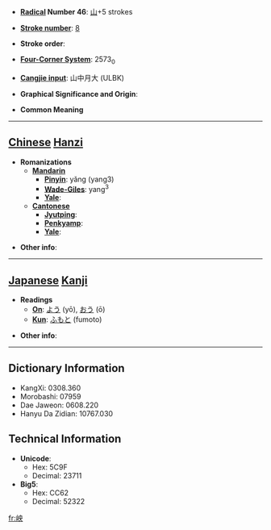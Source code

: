 * '''[[Wiktionary:Chinese radical index| Radical]] Number 46''': [[Wiktionary:Chinese radical index 山|山]]+5 strokes

* '''[[Wiktionary:Chinese total strokes index|Stroke number]]''': [[Wiktionary:Chinese total strokes index 8|8]]

* '''Stroke order''': 

* '''[[Wiktionary:Chinese four corner index|Four-Corner System]]''': 2573<sub>0</sub>

* '''[[Wiktionary:Chinese Cangjie index|Cangjie input]]''': 山中月大 (ULBK)

* '''Graphical Significance and Origin''': 

* '''Common Meaning'''

----

== [[Chinese]] [[Hanzi]] ==

* '''Romanizations'''
** '''[[Mandarin]]'''
*** '''[[Pinyin]]''': yǎng (yang3)
*** '''[[Wade-Giles]]''': yang<sup>3</sup>
*** '''[[Yale]]''': 
** '''[[Cantonese]]'''
*** '''[[Jyutping]]''':
*** '''[[Penkyamp]]''': 
*** '''[[Yale]]''': 

* '''Other info''': 

----

== [[Japanese]] [[Kanji]] ==

* '''Readings'''
** '''[[On]]''': [[よう]] (yō), [[おう]] (ō)
** '''[[Kun]]''': [[ふもと]] (fumoto)

* '''Other info''':  

----

== Dictionary Information ==

* KangXi: 0308.360
* Morobashi: 07959
* Dae Jaweon: 0608.220
* Hanyu Da Zidian: 10767.030

== Technical Information ==

* '''Unicode''':
** Hex: 5C9F
** Decimal: 23711
* '''Big5''':
** Hex: CC62
** Decimal: 52322

[[fr:岟]]